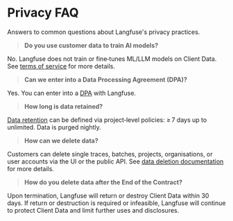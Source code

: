 # Privacy FAQ

Answers to common questions about Langfuse's privacy practices.

> **Do you use customer data to train AI models?**

No. Langfuse does not train or fine‑tunes ML/LLM models on Client Data. See [terms of service](/terms) for more details.

> **Can we enter into a Data Processing Agreement (DPA)?**

Yes. You can enter into a [DPA](/security/dpa) with Langfuse.

> **How long is data retained?**

[Data retention](/docs/data-retention) can be defined via project‑level policies: ≥ 7 days up to unlimited. Data is purged nightly.

> **How can we delete data?**

Customers can delete single traces, batches, projects, organisations, or user accounts via the UI or the public API. See [data deletion documentation](/docs/data-deletion) for more details.

> **How do you delete data after the End of the Contract?**

Upon termination, Langfuse will return or destroy Client Data within 30 days. If return or destruction is required or infeasible, Langfuse will continue to protect Client Data and limit further uses and disclosures.
